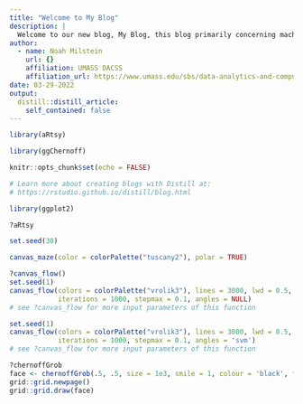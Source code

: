 ```yaml
---
title: "Welcome to My Blog"
description: |
  Welcome to our new blog, My Blog, this blog primarily concerning machine learning, text as data, and networks.
author:
  - name: Noah Milstein 
    url: {}
    affiliation: UMASS DACSS
    affiliation_url: https://www.umass.edu/sbs/data-analytics-and-computational-social-science-program/people/students
date: 03-29-2022
output:
  distill::distill_article:
    self_contained: false
---
```


```r
library(aRtsy)
```

```r
library(ggChernoff)
```

```r
knitr::opts_chunk$set(echo = FALSE)

# Learn more about creating blogs with Distill at:
# https://rstudio.github.io/distill/blog.html

```

```r
library(ggplot2)
```

```r
?aRtsy
```

```r
set.seed(30)

canvas_maze(color = colorPalette("tuscany2"), polar = TRUE)

```

```r
?canvas_flow()
set.seed(1)
canvas_flow(colors = colorPalette("vrolik3"), lines = 3000, lwd = 0.5,
            iterations = 1000, stepmax = 0.1, angles = NULL)
# see ?canvas_flow for more input parameters of this function
```

```r
set.seed(1)
canvas_flow(colors = colorPalette("vrolik3"), lines = 3000, lwd = 0.5,
            iterations = 1000, stepmax = 0.1, angles = 'svm')
# see ?canvas_flow for more input parameters of this function
```



```r
?chernoffGrob
face <- chernoffGrob(.5, .5, size = 1e3, smile = 1, colour = 'black', fill = 'yellow')
grid::grid.newpage()
grid::grid.draw(face)
```

